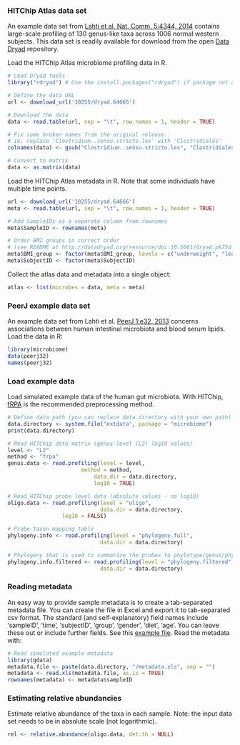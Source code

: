 
### HITChip Atlas data set

An example data set from [Lahti et al. Nat. Comm. 5:4344, 2014](http://www.nature.com/ncomms/2014/140708/ncomms5344/full/ncomms5344.html) contains large-scale profiling of 130 genus-like taxa across 1006 normal western subjects. This data set is readily available for download from the open [Data Dryad](http://doi.org/10.5061/dryad.pk75d) repository.

Load the HITChip Atlas microbiome profiling data in R.

```r
# Load Dryad tools
library("rdryad") # Use the install.packages("rdryad") if package not available

# Define the data URL
url <- download_url('10255/dryad.64665')

# Download the data
data <- read.table(url, sep = "\t", row.names = 1, header = TRUE)

# Fix some broken names from the original release..
# ie. replace 'Clostridium..sensu.stricto.les' with 'Clostridiales'
colnames(data) <- gsub("Clostridium..sensu.stricto.les", "Clostridiales", colnames(data))

# Convert to matrix 
data <- as.matrix(data)
```

Load the HITChip Atlas metadata in R. Note that some individuals have
multiple time points.

```r
url <- download_url('10255/dryad.64666')
meta <- read.table(url, sep = "\t", row.names = 1, header = TRUE)

# Add SampleIDs as a separate column from rownames
meta$SampleID <- rownames(meta)

# Order BMI groups in correct order
# (see README at http://datadryad.org/resource/doi:10.5061/dryad.pk75d for details)
meta$BMI_group <- factor(meta$BMI_group, levels = c("underweight", "lean", "overweight", "obese", "severeobese", "morbidobese"))
meta$SubjectID <- factor(meta$SubjectID)
```

Collect the atlas data and metadata into a single object:

```r
atlas <- list(microbes = data, meta = meta)
```


### PeerJ example data set

An example data set from Lahti et al. [PeerJ 1:e32, 2013](https://peerj.com/articles/32/) concerns associations between human intestinal microbiota and blood serum lipids. Load the data in R:

```r
library(microbiome)
data(peerj32)
names(peerj32)
```

### Load example data

Load simulated example data of the human gut microbiota. With HITChip,
[fRPA](http://www.computer.org/csdl/trans/tb/2011/01/ttb2011010217-abs.html)
is the recommended preprocessing method.

```r
# Define data path (you can replace data.directory with your own path)
data.directory <- system.file("extdata", package = "microbiome")
print(data.directory)

# Read HITChip data matrix (genus-level (L2) log10 values)
level <- "L2"
method <- "frpa"
genus.data <- read.profiling(level = level, 
	     		       method = method, 
              		       data.dir = data.directory, 
	      	       	       log10 = TRUE)  

# Read HITChip probe level data (absolute values - no log10)
oligo.data <- read.profiling(level = "oligo", 
                             data.dir = data.directory, 
			     log10 = FALSE)  

# Probe-taxon mapping table
phylogeny.info <- read.profiling(level = "phylogeny.full", 
                           	 data.dir = data.directory)

# Phylogeny that is used to summarize the probes to phylotype/genus/phylum levels
phylogeny.info.filtered <- read.profiling(level = "phylogeny.filtered", 
                           	 data.dir = data.directory)
```


### Reading metadata

An easy way to provide sample metadata is to create a tab-separated metadata file. You can create the file in Excel and export it to tab-separated csv format. The standard (and self-explanatory) field names include 'sampleID', 'time', 'subjectID', 'group', 'gender', 'diet', 'age'. You can leave these out or include further fields. See this [example file](https://raw.github.com/microbiome/microbiome/master/inst/extdata/metadata.xls). Read the metadata with:

```r
# Read simulated example metadata
library(gdata)
metadata.file <- paste(data.directory, "/metadata.xls", sep = "")
metadata <- read.xls(metadata.file, as.is = TRUE)
rownames(metadata) <- metadata$sampleID
```


### Estimating relative abundancies

Estimate relative abundance of the taxa in each sample. Note: the
input data set needs to be in absolute scale (not logarithmic).

```r
rel <- relative.abundance(oligo.data, det.th = NULL)
```

